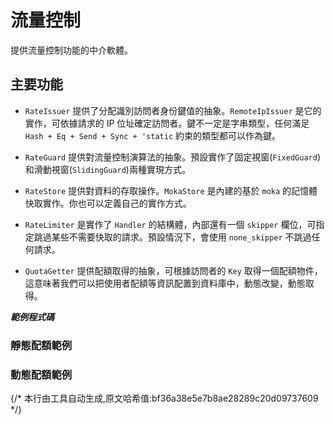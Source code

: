 # 流量控制

提供流量控制功能的中介軟體。


## 主要功能

* `RateIssuer` 提供了分配識別訪問者身份鍵值的抽象。`RemoteIpIssuer` 是它的實作，可依據請求的 IP 位址確定訪問者。鍵不一定是字串類型，任何滿足 `Hash + Eq + Send + Sync + 'static` 約束的類型都可以作為鍵。

* `RateGuard` 提供對流量控制演算法的抽象。預設實作了固定視窗(`FixedGuard`)和滑動視窗(`SlidingGuard`)兩種實現方式。

* `RateStore` 提供對資料的存取操作。`MokaStore` 是內建的基於 `moka` 的記憶體快取實作。你也可以定義自己的實作方式。

* `RateLimiter` 是實作了 `Handler` 的結構體，內部還有一個 `skipper` 欄位，可指定跳過某些不需要快取的請求。預設情況下，會使用 `none_skipper` 不跳過任何請求。

* `QuotaGetter` 提供配額取得的抽象，可根據訪問者的 `Key` 取得一個配額物件，這意味著我們可以把使用者配額等資訊配置到資料庫中，動態改變，動態取得。

_**範例程式碼**_

### 靜態配額範例

<Tabs>
  <Tab label="main.rs">
    <StaticMainCode/>
  </Tab>
  <Tab label="Cargo.toml">
    <StaticCargoCode/>
  </Tab>
</Tabs>

### 動態配額範例

<Tabs>
  <Tab label="main.rs">
    <DynamicMainCode/>
  </Tab>
  <Tab label="Cargo.toml">
    <DynamicCargoCode/>
  </Tab>
</Tabs>
{/* 本行由工具自动生成,原文哈希值:bf36a38e5e7b8ae28289c20d09737609 */}